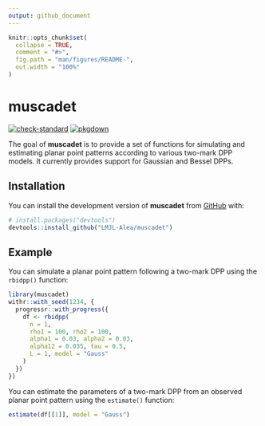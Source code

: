 ```yaml
---
output: github_document
---
```


<!-- README.md is generated from README.Rmd. Please edit that file -->

```r
knitr::opts_chunk$set(
  collapse = TRUE,
  comment = "#>",
  fig.path = "man/figures/README-",
  out.width = "100%"
)
```

# muscadet

<!-- badges: start -->
[![check-standard](https://github.com/LMJL-Alea/muscadet/actions/workflows/check-standard.yaml/badge.svg)](https://github.com/LMJL-Alea/muscadet/actions/workflows/check-standard.yaml)
[![pkgdown](https://github.com/LMJL-Alea/muscadet/actions/workflows/pkgdown.yaml/badge.svg)](https://github.com/LMJL-Alea/muscadet/actions/workflows/pkgdown.yaml)
<!-- badges: end -->

The goal of **muscadet** is to provide a set of functions for simulating and
estimating planar point patterns according to various two-mark DPP models. It
currently provides support for Gaussian and Bessel DPPs.

## Installation

You can install the development version of **muscadet** from
[GitHub](https://github.com/) with:

``` r
# install.packages("devtools")
devtools::install_github("LMJL-Alea/muscadet")
```

## Example

You can simulate a planar point pattern following a two-mark DPP using the
`rbidpp()` function:

```r
library(muscadet)
withr::with_seed(1234, {
  progressr::with_progress({
    df <- rbidpp(
      n = 1, 
      rho1 = 100, rho2 = 100, 
      alpha1 = 0.03, alpha2 = 0.03, 
      alpha12 = 0.035, tau = 0.5, 
      L = 1, model = "Gauss"
    )  
  })
})
```

You can estimate the parameters of a two-mark DPP from an observed planar point
pattern using the `estimate()` function:

```r
estimate(df[[1]], model = "Gauss")
```
